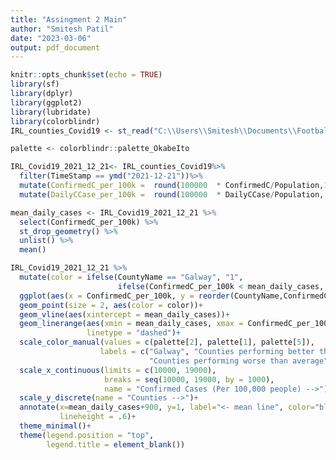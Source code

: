```yaml
---
title: "Assingment 2 Main"
author: "Smitesh Patil"
date: "2023-03-06"
output: pdf_document
---
```


```r
knitr::opts_chunk$set(echo = TRUE)
library(sf)
library(dplyr)
library(ggplot2)
library(lubridate)
library(colorblindr)
IRL_counties_Covid19 <- st_read("C:\\Users\\Smitesh\\Documents\\Football Data Analysis\\Data\\Data Visualization\\Assignment 2\\CovidCountyStatisticsIreland_v2.shp", quiet = TRUE)

```

```r
palette <- colorblindr::palette_OkabeIto

IRL_Covid19_2021_12_21<- IRL_counties_Covid19%>%
  filter(TimeStamp == ymd("2021-12-21"))%>%
  mutate(ConfirmedC_per_100k =  round(100000  * ConfirmedC/Population,1))%>%
  mutate(DailyCCase_per_100k =  round(100000  * DailyCCase/Population, 1))

mean_daily_cases <- IRL_Covid19_2021_12_21 %>%
  select(ConfirmedC_per_100k) %>%
  st_drop_geometry() %>% 
  unlist() %>% 
  mean()

IRL_Covid19_2021_12_21 %>% 
  mutate(color = ifelse(CountyName == "Galway", "1", 
                        ifelse(ConfirmedC_per_100k < mean_daily_cases, "2", "3"))) %>%
  ggplot(aes(x = ConfirmedC_per_100k, y = reorder(CountyName,ConfirmedC_per_100k)))+
  geom_point(size = 2, aes(color = color))+
  geom_vline(aes(xintercept = mean_daily_cases))+
  geom_linerange(aes(xmin = mean_daily_cases, xmax = ConfirmedC_per_100k, color = color),
                 linetype = "dashed")+
  scale_color_manual(values = c(palette[2], palette[1], palette[5]),
                    labels = c("Galway", "Counties performing better than average",
                               "Counties performing worse than average"))+
  scale_x_continuous(limits = c(10000, 19000),
                     breaks = seq(10000, 19000, by = 1000),
                     name = "Confirmed Cases (Per 100,000 people) -->")+
  scale_y_discrete(name = "Counties -->")+
  annotate(x=mean_daily_cases+900, y=1, label="<- mean line", color="black", geom = "text",
           lineheight = .6)+
  theme_minimal()+
  theme(legend.position = "top",
        legend.title = element_blank())
```


